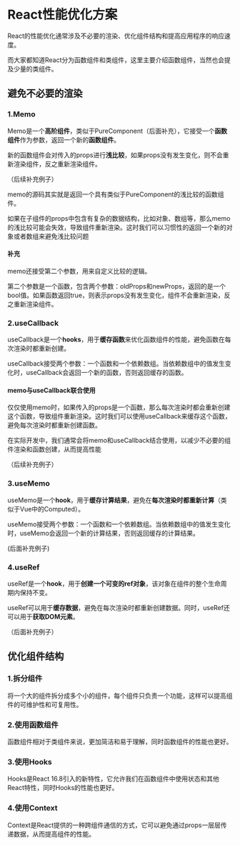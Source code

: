 # React性能优化方案

React的性能优化通常涉及不必要的渲染、优化组件结构和提高应用程序的响应速度。

而大家都知道React分为函数组件和类组件，这里主要介绍函数组件，当然也会提及少量的类组件。

## 避免不必要的渲染

### 1.Memo

Memo是一个**高阶组件**，类似于PureComponent（后面补充），它接受一个**函数组件**作为参数，返回一个新的**函数组件**。

新的函数组件会对传入的props进行**浅比较**，如果props没有发生变化，则不会重新渲染组件，反之重新渲染组件。

（后续补充例子）

memo的源码其实就是返回一个具有类似于PureComponent的浅比较的函数组件。

如果在子组件的props中包含有复杂的数据结构，比如对象、数组等，那么memo的浅比较可能会失效，导致组件重新渲染。这时我们可以习惯性的返回一个新的对象或者数组来避免浅比较问题

#### 补充

memo还接受第二个参数，用来自定义比较的逻辑。

第二个参数是一个函数，包含两个参数：oldProps和newProps，返回的是一个bool值。如果函数返回true，则表示props没有发生变化，组件不会重新渲染，反之重新渲染组件。


### 2.useCallback

useCallback是一个**hooks**，用于**缓存函数**来优化函数组件的性能，避免函数在每次渲染时都重新创建。

useCallback接受两个参数：一个函数和一个依赖数组。当依赖数组中的值发生变化时，useCallback会返回一个新的函数，否则返回缓存的函数。

#### memo与useCallback联合使用
仅仅使用memo时，如果传入的props是一个函数，那么每次渲染时都会重新创建这个函数，导致组件重新渲染。这时我们可以使用useCallback来缓存这个函数，避免每次渲染时都重新创建函数。

在实际开发中，我们通常会将memo和useCallback结合使用，以减少不必要的组件渲染和函数创建，从而提高性能

（后续补充例子）

### 3.useMemo

useMemo是一个**hook**，用于**缓存计算结果**，避免在**每次渲染时都重新计算**（类似于Vue中的Computed）。

useMemo接受两个参数：一个函数和一个依赖数组。当依赖数组中的值发生变化时，useMemo会返回一个新的计算结果，否则返回缓存的计算结果。

(后面补充例子)

### 4.useRef

useRef是一个**hook**，用于**创建一个可变的ref对象**，该对象在组件的整个生命周期内保持不变。

useRef可以用于**缓存数据**，避免在每次渲染时都重新创建数据。同时，useRef还可以用于**获取DOM元素**。

（后面补充例子）

## 优化组件结构

### 1.拆分组件

将一个大的组件拆分成多个小的组件，每个组件只负责一个功能，这样可以提高组件的可维护性和可复用性。

### 2.使用函数组件

函数组件相对于类组件来说，更加简洁和易于理解，同时函数组件的性能也更好。

### 3.使用Hooks

Hooks是React 16.8引入的新特性，它允许我们在函数组件中使用状态和其他React特性，同时Hooks的性能也更好。

### 4.使用Context

Context是React提供的一种跨组件通信的方式，它可以避免通过props一层层传递数据，从而提高组件的性能。



